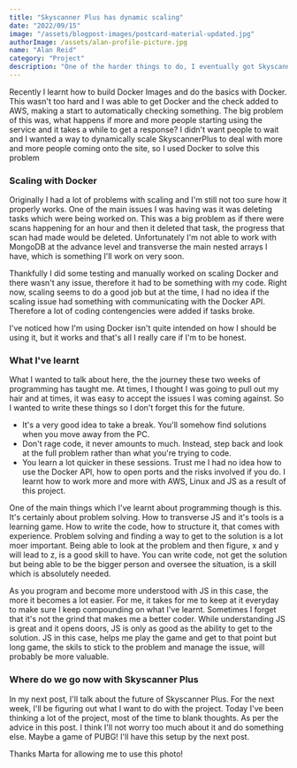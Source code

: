 ```yaml
---
title: "Skyscanner Plus has dynamic scaling"
date: "2022/09/15"
image: "/assets/blogpost-images/postcard-material-updated.jpg"
authorImage: /assets/alan-profile-picture.jpg
name: "Alan Reid"
category: "Project"
description: "One of the harder things to do, I eventually got Skyscanner Plus to play nicely with scaling"
---
```


Recently I learnt how to build Docker Images and  do the basics with Docker. This wasn't too hard and I was able to get Docker and the check added to AWS, making a start to automatically checking something. The big problem of this was, what happens if more and more people starting using the service and it takes a while to get a response? I didn't want people to wait and I wanted a way to dynamically scale SkyscannerPlus to deal with more and more people coming onto the site, so I used Docker to solve this problem 

### Scaling with Docker

Originally I had a lot of problems with scaling and I'm still not too sure how it properly works. One of the main issues I was having was it was deleting tasks which were being worked on. This was a big problem as if there were scans happening for an hour and then it deleted that task, the progress that scan had made would be deleted. Unfortunately I'm not able to work with MongoDB at the advance level and transverse the main nested arrays I have, which is something I'll work on very soon. 

Thankfully I did some testing and manually worked on scaling Docker and there wasn't any issue, therefore it had to be something with my code. Right now, scaling seems to do a good job but at the time, I had no idea if the scaling issue had something with communicating with the Docker API. Therefore a lot of coding contengencies were added if tasks broke. 

I've noticed how I'm using Docker isn't quite intended on how I should be using it, but it works and that's all I really care if I'm to be honest. 

### What I've learnt

What I wanted to talk about here, the the journey these two weeks of programming has taught me. At times, I thought I was going to pull out my hair and at times, it was easy to accept the issues I was coming against. So I wanted to write these things so I don't forget this for the future. 

* It's a very good idea to take a break. You'll somehow find solutions when you move away from the PC. 
* Don't rage code, it never amounts to much. Instead, step back and look at the full problem rather than what you're trying to code. 
* You learn a lot quicker in these sessions. Trust me I had no idea how to use the Docker API, how to open ports and the risks involved if you do. I learnt how to work more and more with AWS, Linux and JS as a result of this project. 

One of the main things which I've learnt about programming though is this. It's certainly about problem solving. How to transverse JS and it's tools is a learning game. How to write the code, how to structure it, that comes with experience. Problem solving and finding a way to get to the solution is a lot moer important. Being able to look at the problem and then figure, x and y will lead to z, is a good skill to have. You can write code, not get the solution but being able to be the bigger person and oversee the situation, is a skill which is absolutely needed. 

As you program and become more understood with JS in this case, the more it becomes a lot easier. For me, it takes for me to keep at it everyday to make sure I keep compounding on what I've learnt. Sometimes I forget that it's not the grind that makes me a better coder. While understanding JS is great and it opens doors, JS is only as good as the ability to get to the solution. JS in this case, helps me play the game and get to that point but long game, the skils to stick to the problem and manage the issue, will probably be more valuable. 

### Where do we go now with Skyscanner Plus

In my next post, I'll talk about the future of Skyscanner Plus. For the next week, I'll be figuring out what I want to do with the project. Today I've been thinking a lot of the project, most of the time to blank thoughts. As per the advice in this post. I think I'll not worry too much about it and do something else. Maybe a game of PUBG! I'll have this setup by the next post. 

Thanks Marta for allowing me to use this photo!